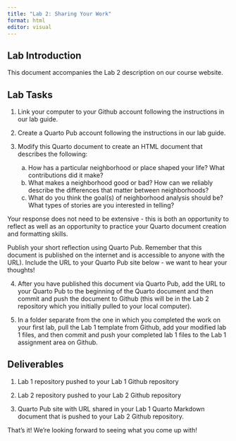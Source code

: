 ```yaml
---
title: "Lab 2: Sharing Your Work"
format: html
editor: visual
---
```


## Lab Introduction

This document accompanies the Lab 2 description on our course website.

## Lab Tasks

1.  Link your computer to your Github account following the instructions in our lab guide.

2.  Create a Quarto Pub account following the instructions in our lab guide.

3.  Modify this Quarto document to create an HTML document that describes the following:

    a.  How has a particular neighborhood or place shaped your life? What contributions did it make?
    b.  What makes a neighborhood good or bad? How can we reliably describe the differences that matter between neighborhoods?
    c.  What do you think the goal(s) of neighborhood analysis should be? What types of stories are you interested in telling?

Your response does not need to be extensive - this is both an opportunity to reflect as well as an opportunity to practice your Quarto document creation and formatting skills.

Publish your short reflection using Quarto Pub. Remember that this document is published on the internet and is accessible to anyone with the URL). Include the URL to your Quarto Pub site below - we want to hear your thoughts!

4.  After you have published this document via Quarto Pub, add the URL to your Quarto Pub to the beginning of the Quarto document and then commit and push the document to Github (this will be in the Lab 2 repository which you initially pulled to your local computer).

5.  In a folder separate from the one in which you completed the work on your first lab, pull the Lab 1 template from Github, add your modified lab 1 files, and then commit and push your completed lab 1 files to the Lab 1 assignment area on Github.

## Deliverables

1.  Lab 1 repository pushed to your Lab 1 Github repository

2.  Lab 2 repository pushed to your Lab 2 Github repository

3.  Quarto Pub site with URL shared in your Lab 1 Quarto Markdown document that is pushed to your Lab 2 Github repository.

That's it! We're looking forward to seeing what you come up with!
